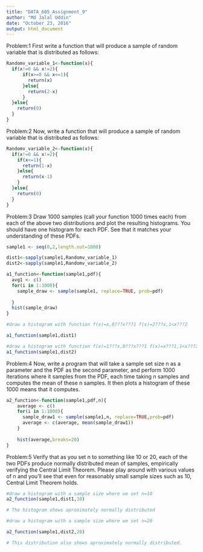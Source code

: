 ---
title: "DATA_605_Assignment_9"
author: "Md Jalal Uddin"
date: "October 23, 2016"
output: html_document
---
Problem:1
First write a function that will produce a sample of random variable that is distributed as follows: 


```{r}

Randomv_variable_1<-function(x){
  if(x!=0 && x!=2){
      if(x>=0 && x<=1){
        return(x)
      }else{
        return(2-x)
      }
  }else{
    return(0)
  }
}

```

Problem:2
Now, write a function that will produce a sample of random variable that is distributed as follows:

```{r}
Randomv_variable_2<-function(x){
  if(x!=0 && x!=2){
    if(x<=1){
      return(1-x)
    }else{
      return(x-1)
    }
  }else{
    return(0)
  }
}


```

Problem:3
Draw 1000 samples (call your function 1000 times each) from each of the above two distributions and plot the resulting histograms. You should have one histogram for each PDF. See that it matches your understanding of these PDFs.

```{r}
sample1 <- seq(0,2,length.out=1000)

dist1<-sapply(sample1,Randomv_variable_1)
dist2<-sapply(sample1,Randomv_variable_2)

a1_function<-function(sample1,pdf){
  avg1 <- c()
  for(i in 1:1000){
    sample_draw <- sample(sample1, replace=TRUE, prob=pdf)
    
  }
  hist(sample_draw)
}

#draw a histogram with function f(x)=x,0???x???1 f(x)=2???x,1<x???2

a1_function(sample1,dist1)

```


```{r}
#draw a histogram with function f(x)=1???x,0???x???1 f(x)=x???1,1<x???2
a1_function(sample1,dist2)

```

Problem:4
Now, write a program that will take a sample set size n as a parameter and the PDF as the second parameter, and perform 1000 iterations where it samples from the PDF, each time taking n samples and computes the mean of these n samples. It then plots a histogram of these 1000 means that it computes.

```{r}
a2_function<-function(sample1,pdf,n){
    average <- c()
    for(i in 1:1000){
      sample_draw1 <- sample(sample1,n, replace=TRUE,prob=pdf)
      average <- c(average, mean(sample_draw1))
    }
    
    hist(average,breaks=20)
}

```

Problem:5
Verify that as you set n to something like 10 or 20, each of the two PDFs produce normally distributed mean of samples, empirically verifying the Central Limit Theorem. Please play around with various values of n and you'll see that even for reasonably small sample sizes such as 10, Central Limit Theorem holds.

```{r}
#draw a histogram with a sample size where we set n=10
a2_function(sample1,dist1,10)

# The histogram shows aproximately normally distributed

```

```{r}
#draw a histogram with a sample size where we set n=20

a2_function(sample1,dist2,20)

# This distribution also shows aproximately normally distributed. 

```


